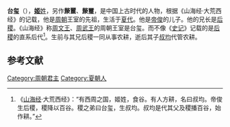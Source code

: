 {{模板:Infobox 先秦人物
|名称= 台玺
|图像=
|图说=
|姓=[[姬姓|姬]]
|氏=
|名=
|字=
|别名=
|别字=
|谥号=
|时代=夏代
|国家=
|身份=
|出生=
|逝世=
|在位=
|父=[[帝喾|帝喾]]
|母=
|正妻=
|妾=
|子女=[[叔均|叔均]]
|太子=
}}

'''台玺'''（{{bd|？||？||}}），[[姬姓|'''姬'''姓]]，另作'''漦蠒'''、'''漦璽'''，是中国上古时代的人物，根据《山海经·大荒西经》的记载，他是[[周朝|周朝]]王室的先祖，生活于[[夏朝|夏代]]。他是[[帝喾|帝俊]]的儿子。他的兄长是[[后稷|后稷]]。《山海经》称[[周文王|周文王]]、[[周武王|周武王]]的周朝王室是台玺。而不像《[[史记|史记]]》记载的是[[后稷|后稷]]的直系后代<ref>《[[山海经|山海经]]·大荒西经》：“有西周之国，姬姓，食谷。有人方耕，名曰叔均。帝俊生后稷，稷降以百谷。稷之弟曰台玺，生叔均。叔均是代其父及稷播百谷，始作耕。”</ref>。生前与其兄后稷一同从事农耕，逝后其子[[叔均|叔均]]代管农耕。

== 参考文献 ==
{{Reflist}}

{{周朝王室}}

{{中國歷史小作品}}

[[Category:周朝君主|Category:周朝君主]]
[[Category:夏朝人|Category:夏朝人]]